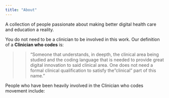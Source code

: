 ```yaml
---
title: "About"
---
```


A collection of people passionate about making better digital health care and education a reality.

You do not need to be a clinician to be involved in this work. Our definition of a **Clinician who codes** is:

>> "Someone that understands, in deepth, the clinical area being studied and the coding language that is needed to provide great digital innovation to said clinical area. One does not need a formal clinical qualification to satisfy the "clinical" part of this name."

People who have been heavily involved in the Clinician who codes movement include:

